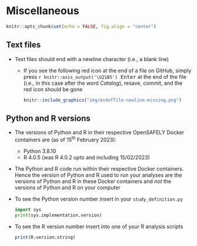 # Miscellaneous

```r
knitr::opts_chunk$set(echo = FALSE, fig.align = "center")
```

## Text files

- Text files should end with a newline character (i.e., a blank line)
  - If you see the following red icon at the end of a file on GitHub, simply press <kbd>`r knitr::asis_output('\U21B5')`&nbsp;Enter</kbd> at the end of the file (i.e., in this case after the word *Catalog*), resave, commit, and the red icon should be gone  
    ```r
    knitr::include_graphics("img/endoffile-newline-missing.png")
    ```  

## Python and R versions

- The versions of Python and R in their respective OpenSAFELY Docker containers are (as of 15<sup>th</sup> February 2023):
  - Python 3.8.10
  - R 4.0.5 (was R 4.0.2 upto and including 15/02/2023)
- The Python and R code run within their respective Docker containers. Hence the version of Python and R used to run your analyses are the versions of Python and R in these Docker containers and *not* the versions of Python and R on your computer

- To see the Python version number insert in your `study_definition.py`
  
  ``` python
  import sys
  print(sys.implementation.version)
  ```  
- To see the R version number insert into one of your R analysis scripts  
  
  ``` r
  print(R.version.string)
  ```  
